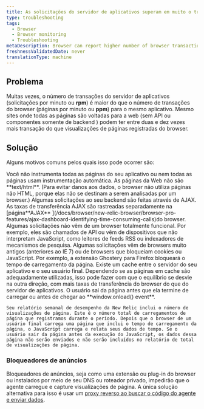 ```yaml
---
title: As solicitações do servidor de aplicativos superam em muito o tráfico do PageView do browser
type: troubleshooting
tags:
  - Browser
  - Browser monitoring
  - Troubleshooting
metaDescription: Browser can report higher number of browser transactions (PPM) than are reported by APM or other monitoring services.
freshnessValidatedDate: never
translationType: machine
---
```


## Problema

Muitas vezes, o número de transações do servidor de aplicativos (solicitações por minuto ou <DNT>**rpm**</DNT>) é maior do que o número de transações do browser (páginas por minuto ou <DNT>**ppm**</DNT>) para o mesmo aplicativo. Mesmo sites onde todas as páginas são voltadas para a web (sem API ou componentes somente de backend ) podem ter entre duas e dez vezes mais transação do que visualizações de páginas registradas do browser.

## Solução

Alguns motivos comuns pelos quais isso pode ocorrer são:

<CollapserGroup>
  <Collapser className="freq-link" id="instrumentation" title="Instrumentação">
    Você não instrumenta todas as páginas do seu aplicativo ou nem todas as páginas usam instrumentação automática.
  </Collapser>

  <Collapser className="freq-link" id="webpage-format" title="Formato de página da web">
    As páginas da Web não são <DNT>**text/html**</DNT>. (Para evitar danos aos dados, o browser não utiliza páginas não HTML, porque elas não se destinam a serem analisadas por um browser.)
  </Collapser>

  <Collapser className="freq-link" id="ajax-requests" title="Solicitações AJAX">
    Algumas solicitações ao seu backend são feitas através de AJAX. As taxas de transferência AJAX são rastreadas separadamente na [página<DNT>**AJAX**</DNT> ](/docs/browser/new-relic-browser/browser-pro-features/ajax-dashboard-identifying-time-consuming-calls)do browser.
  </Collapser>

  <Collapser className="freq-link" id="request-source" title="Fonte de solicitação">
    Algumas solicitações não vêm de um browser totalmente funcional. Por exemplo, eles são chamados de API ou vêm de dispositivos que não interpretam JavaScript, como leitores de feeds RSS ou indexadores de mecanismos de pesquisa.
  </Collapser>

  <Collapser className="freq-link" id="browsers" title="Browser">
    Algumas solicitações vêm de browsers muito antigos (anteriores ao IE 7) ou de browsers que bloqueiam cookies ou JavaScript. Por exemplo, a extensão Ghostery para Firefox bloqueará o tempo de carregamento da página.
  </Collapser>

  <Collapser className="freq-link" id="cache" title="Cache">
    Existe um cache entre o servidor do seu aplicativo e o seu usuário final. Dependendo se as páginas em cache são adequadamente utilizadas, isso pode fazer com que o equilíbrio se desvie na outra direção, com mais taxas de transferência do browser do que do servidor de aplicativos.
  </Collapser>

  <Collapser className="freq-link" id="user-behavior" title="Comportamento do usuário">
    O usuário sai da página antes que ela termine de carregar ou antes de chegar ao <DNT>**window.onload() event**</DNT>.

    Seu relatório semanal de desempenho da New Relic inclui o número de visualizações de página. Este é o número total de carregamentos de página que registramos durante o período. Depois que o browser de um usuário final carrega uma página que inclui o tempo de carregamento da página, o JavaScript carrega e relata seus dados de tempo. Se o usuário sair da página antes da execução do JavaScript, os dados dessa página não serão enviados e não serão incluídos no relatório de total de visualizações de página.
  </Collapser>
</CollapserGroup>

### Bloqueadores de anúncios

Bloqueadores de anúncios, seja como uma extensão ou plug-in do browser ou instalados por meio de seu DNS ou roteador privado, impedirão que o agente carregue e capture visualizações de página. A única solução alternativa para isso é usar um [proxy reverso ao buscar o código do agente e enviar dados](/docs/browser/new-relic-browser/configuration/proxy-agent-requests/).